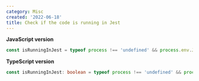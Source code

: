 ```yaml
---
category: Misc
created: '2022-06-18'
title: Check if the code is running in Jest
---
```


**JavaScript version**

```js isRunningInJest.js
const isRunningInJest = typeof process !== 'undefined' && process.env.JEST_WORKER_ID !== undefined;
```

**TypeScript version**

```ts isRunningInJest.ts
const isRunningInJest: boolean = typeof process !== 'undefined' && process.env.JEST_WORKER_ID !== undefined;
```
